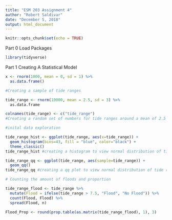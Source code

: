 ```yaml
---
title: "ESM 203 Assignment 4"
author: "Robert Saldivar"
date: "December 5, 2018"
output: html_document
---
```


```r
knitr::opts_chunk$set(echo = TRUE)
```

Part 0 Load Packages
```r
library(tidyverse)
```


Part 1 Creating A Statistical Model
```r

x <- rnorm(1000, mean = 0, sd = 1) %>%
  as.data.frame()

```

```r
#Creating a sample of tide ranges

tide_range <- rnorm(10000, mean = 2.5, sd = 3) %>%
  as.data.frame

colnames(tide_range) <- c("tide_range")
#Creating a random set of numbers for tide ranges around a mean of 2.5 and a sd of 3


```

```r
#inital data exploration

tide_range_hist <- ggplot(tide_range, aes(x=tide_range)) +
  geom_histogram(bins=43, fill = "blue", color="black") +
  theme_classic()
tide_range_hist #creating a histogram to view normal distribution of tide range

tide_range_qq <- ggplot(tide_range, aes(sample=tide_range)) +
  geom_qq()
tide_range_qq #creating a qq plot to view normal distribution of tide range

```


```r
# Counting the amount of floods and proportion

tide_range_flood <- tide_range %>%
  mutate(Flood = ifelse(tide_range > 7.5, "Flood", "No Flood")) %>%
  count(Flood, Flood) %>%
  spread(Flood, n)

Flood_Prop <- round(prop.table(as.matrix(tide_range_flood), 1), 3)

```

